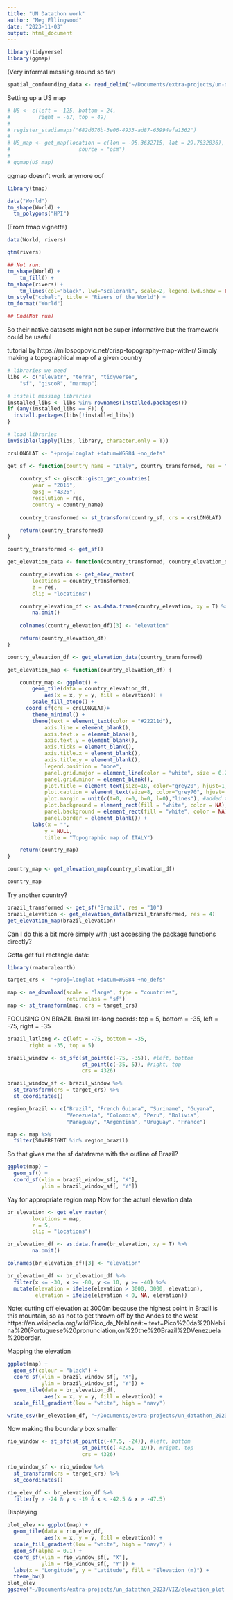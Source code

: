 ```yaml
---
title: "UN Datathon work"
author: "Meg Ellingwood"
date: "2023-11-03"
output: html_document
---
```


```r
library(tidyverse)
library(ggmap)

```
(Very informal messing around so far)
```r
spatial_confounding_data <- read_delim("~/Documents/extra-projects/un-datathon-2023/analysis_dat.tab")
```

Setting up a US map
```r
# US <- c(left = -125, bottom = 24,
#         right = -67, top = 49)
# 
# register_stadiamaps("682d676b-3e06-4933-ad87-65994afa1362")
# 
# US_map <- get_map(location = c(lon = -95.3632715, lat = 29.7632836), zoom = "auto",
#                      source = "osm")
# 
# ggmap(US_map)
```
ggmap doesn't work anymore oof

```r
library(tmap)

data("World")
tm_shape(World) +
  tm_polygons("HPI")

```
(From tmap vignette)
```r
data(World, rivers)

qtm(rivers)

## Not run: 
tm_shape(World) +
    tm_fill() +
tm_shape(rivers) +
    tm_lines(col="black", lwd="scalerank", scale=2, legend.lwd.show = FALSE) +
tm_style("cobalt", title = "Rivers of the World") +
tm_format("World")

## End(Not run)
```
So their native datasets might not be super informative but the framework could be useful


tutorial by https://milospopovic.net/crisp-topography-map-with-r/
Simply making a topographical map of a given country
```r
# libraries we need
libs <- c("elevatr", "terra", "tidyverse", 
	"sf", "giscoR", "marmap")

# install missing libraries
installed_libs <- libs %in% rownames(installed.packages())
if (any(installed_libs == F)) {
  install.packages(libs[!installed_libs])
}

# load libraries
invisible(lapply(libs, library, character.only = T))

crsLONGLAT <- "+proj=longlat +datum=WGS84 +no_defs"

get_sf <- function(country_name = "Italy", country_transformed, res = "10") {
	
	country_sf <- giscoR::gisco_get_countries(
    	year = "2016",
    	epsg = "4326",
    	resolution = res,
    	country = country_name)
	
	country_transformed <- st_transform(country_sf, crs = crsLONGLAT)

	return(country_transformed)
}

country_transformed <- get_sf()
```


```r
get_elevation_data <- function(country_transformed, country_elevation_df, res = 9) {

	country_elevation <- get_elev_raster(
		locations = country_transformed, 
		z = res, 
		clip = "locations") 

	country_elevation_df <- as.data.frame(country_elevation, xy = T) %>%
		na.omit()
	
	colnames(country_elevation_df)[3] <- "elevation"

	return(country_elevation_df)
}

country_elevation_df <- get_elevation_data(country_transformed)
```

```r
get_elevation_map <- function(country_elevation_df) {

	country_map <- ggplot() +
  		geom_tile(data = country_elevation_df, 
  			aes(x = x, y = y, fill = elevation)) +
  		scale_fill_etopo() +
	  coord_sf(crs = crsLONGLAT)+
  		theme_minimal() +
  		theme(text = element_text(color = "#22211d"),
    		axis.line = element_blank(),
    		axis.text.x = element_blank(),
    		axis.text.y = element_blank(),
    		axis.ticks = element_blank(),
    		axis.title.x = element_blank(),
    		axis.title.y = element_blank(),
    		legend.position = "none",
   		  	panel.grid.major = element_line(color = "white", size = 0.2),
    		panel.grid.minor = element_blank(),
    		plot.title = element_text(size=18, color="grey20", hjust=1, vjust=-5),
    		plot.caption = element_text(size=8, color="grey70", hjust=.15, vjust=20),
    		plot.margin = unit(c(t=0, r=0, b=0, l=0),"lines"), #added these narrower margins to enlarge maps
    		plot.background = element_rect(fill = "white", color = NA), 
    		panel.background = element_rect(fill = "white", color = NA),
    		panel.border = element_blank()) +
		labs(x = "", 
    		y = NULL, 
    		title = "Topographic map of ITALY")

	return(country_map)
}

country_map <- get_elevation_map(country_elevation_df)

country_map
```

Try another country?
```r
brazil_transformed <- get_sf("Brazil", res = "10")
brazil_elevation <- get_elevation_data(brazil_transformed, res = 4)
get_elevation_map(brazil_elevation)
```


Can I do this a bit more simply with just accessing the package functions directly?

Gotta get full rectangle data:
```r
library(rnaturalearth)

target_crs <- "+proj=longlat +datum=WGS84 +no_defs"

map <- ne_download(scale = "large", type = "countries",
                   returnclass = "sf")
map <- st_transform(map, crs = target_crs)
```




FOCUSING ON BRAZIL
Brazil lat-long coords: top = 5, bottom = -35, left = -75, right = -35
```r
brazil_latlong <- c(left = -75, bottom = -35,
       right = -35, top = 5)

brazil_window <- st_sfc(st_point(c(-75, -35)), #left, bottom
                        st_point(c(-35, 5)), #right, top
                        crs = 4326)

brazil_window_sf <- brazil_window %>% 
  st_transform(crs = target_crs) %>% 
  st_coordinates()

region_brazil <- c("Brazil", "French Guiana", "Suriname", "Guyana",
                   "Venezuela", "Colombia", "Peru", "Bolivia", 
                   "Paraguay", "Argentina", "Uruguay", "France")

map <- map %>% 
  filter(SOVEREIGNT %in% region_brazil)
```
So that gives me the sf dataframe with the outline of Brazil?
```r
ggplot(map) +
  geom_sf() +
  coord_sf(xlim = brazil_window_sf[, "X"],
           ylim = brazil_window_sf[, "Y"]) 
```


Yay for appropriate region map 
Now for the actual elevation data
```r
br_elevation <- get_elev_raster(
		locations = map, 
		z = 5, 
		clip = "locations") 

br_elevation_df <- as.data.frame(br_elevation, xy = T) %>%
		na.omit()

colnames(br_elevation_df)[3] <- "elevation"

br_elevation_df <- br_elevation_df %>% 
  filter(x <= -30, x >= -80, y <= 10, y >= -40) %>% 
  mutate(elevation = ifelse(elevation > 3000, 3000, elevation), 
         elevation = ifelse(elevation < 0, NA, elevation))

```
Note: cutting off elevation at 3000m because the highest point in Brazil is this mountain, so as not to get thrown off by the Andes to the west
https://en.wikipedia.org/wiki/Pico_da_Neblina#:~:text=Pico%20da%20Neblina%20(Portuguese%20pronunciation,on%20the%20Brazil%2DVenezuela%20border.



Mapping the elevation
```r
ggplot(map) +
  geom_sf(colour = "black") +
  coord_sf(xlim = brazil_window_sf[, "X"],
           ylim = brazil_window_sf[, "Y"]) +
  geom_tile(data = br_elevation_df, 
  			aes(x = x, y = y, fill = elevation)) +
  scale_fill_gradient(low = "white", high = "navy")
```
```r
write_csv(br_elevation_df, "~/Documents/extra-projects/un_datathon_2023/DATA/elevation_res5.csv")
```


Now making the boundary box smaller
```r
rio_window <- st_sfc(st_point(c(-47.5, -24)), #left, bottom
                        st_point(c(-42.5, -19)), #right, top
                        crs = 4326)

rio_window_sf <- rio_window %>% 
  st_transform(crs = target_crs) %>% 
  st_coordinates()

rio_elev_df <- br_elevation_df %>% 
  filter(y > -24 & y < -19 & x < -42.5 & x > -47.5)
```
Displaying
```r
plot_elev <- ggplot(map) +
  geom_tile(data = rio_elev_df, 
  			aes(x = x, y = y, fill = elevation)) +
  scale_fill_gradient(low = "white", high = "navy") +
  geom_sf(alpha = 0.1) +
  coord_sf(xlim = rio_window_sf[, "X"],
           ylim = rio_window_sf[, "Y"]) +
  labs(x = "Longitude", y = "Latitude", fill = "Elevation (m)") +
  theme_bw()
plot_elev
ggsave("~/Documents/extra-projects/un_datathon_2023/VIZ/elevation_plot.jpg")
```

